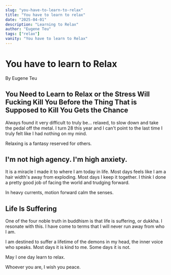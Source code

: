 ```yaml
---
slug: "you-have-to-learn-to-relax"
title: "You have to learn to relax"
date: "2025-04-01"
description: "Learning to Relax"
author: "Eugene Teu"
tags: ["relax"]
vanity: "You have to learn to Relax"
---
```


# You have to learn to Relax
By Eugene Teu

## You Need to Learn to Relax or the Stress Will Fucking Kill You Before the Thing That is Supposed to Kill You Gets the Chance

Always found it very difficult to truly be... relaxed, to slow down and take the pedal off the metal. 
I turn 28 this year and I can't point to the last time I truly felt like I had nothing on my mind.

Relaxing is a fantasy reserved for others.

## I'm not high agency. I'm high anxiety.

It is a miracle I made it to where I am today in life. 
Most days feels like I am a hair width's away from exploding. 
Most days I keep it together. I think I done a pretty good job of facing the world and trudging forward.

In heavy currents, motion forward calm the senses.

## Life Is Suffering

One of the four noble truth in buddhism is that life is suffering, or dukkha. I resonate with this. 
I have come to terms that I will never run away from who I am. 

I am destined to suffer a lifetime of the demons in my head, the inner voice who speaks.
Most days it is kind to me. Some days it is not. 

May I one day learn to relax.

Whoever you are, I wish you peace.




